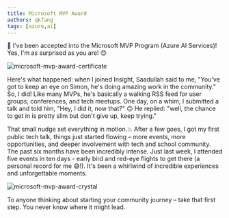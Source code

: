 ```yaml
---
title: Microsoft MVP Award
authors: qkfang
tags: [azure,ai]
---
```


🎉 I've been accepted into the Microsoft MVP Program (Azure AI Services)! Yes, I'm as surprised as you are! 😊

![microsoft-mvp-award-certificate](images\2024-12-02-microsoft-mvp-award-1.jpg)

Here's what happened: when I joined Insight, Saadullah said to me, "You've got to keep an eye on Simon, he's doing amazing work in the community." So, I did! Like many MVPs, he's basically a walking RSS feed for user groups, conferences, and tech meetups. One day, on a whim, I submitted a talk and told him, "Hey, I did it, now that?" 🙃 He replied: "well, the chance to get in is pretty slim but don't give up, keep trying." 

That small nudge set everything in motion.💥 After a few goes, I got my first public tech talk, things just started flowing – more events, more opportunities, and deeper involvement with tech and school community. The past six months have been incredibly intense. Just last week, I attended five events in ten days - early bird and red-eye flights to get there (a personal record for me 😅!). It's been a whirlwind of incredible experiences and unforgettable moments.

![microsoft-mvp-award-crystal](images\2024-12-02-microsoft-mvp-award-2.jpg)

To anyone thinking about starting your community journey – take that first step. You never know where it might lead.

